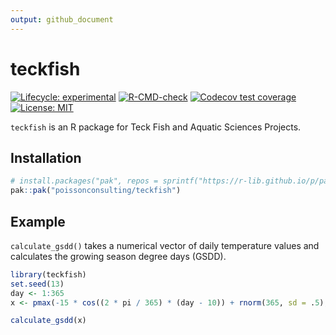 ```yaml
---
output: github_document
---
```


<!-- README.md is generated from README.Rmd. Please edit that file -->

# teckfish

<!-- badges: start -->
[![Lifecycle: experimental](https://img.shields.io/badge/lifecycle-experimental-orange.svg)](https://lifecycle.r-lib.org/articles/stages.html#experimental)
[![R-CMD-check](https://github.com/poissonconsulting/teckfish/actions/workflows/R-CMD-check.yaml/badge.svg)](https://github.com/poissonconsulting/teckfish/actions/workflows/R-CMD-check.yaml)
[![Codecov test coverage](https://codecov.io/gh/poissonconsulting/teckfish/branch/main/graph/badge.svg)](https://app.codecov.io/gh/poissonconsulting/teckfish?branch=main)
[![License: MIT](https://img.shields.io/badge/License-MIT-green.svg)](https://opensource.org/licenses/MIT)
<!-- badges: end -->

`teckfish` is an R package for Teck Fish and Aquatic Sciences Projects.

## Installation
```r
# install.packages("pak", repos = sprintf("https://r-lib.github.io/p/pak/stable/%s/%s/%s", .Platform$pkgType, R.Version()$os, R.Version()$arch))
pak::pak("poissonconsulting/teckfish")
```


## Example

`calculate_gsdd()` takes a numerical vector of daily temperature values and 
calculates the growing season degree days (GSDD). 
```r
library(teckfish)
set.seed(13)
day <- 1:365
x <- pmax(-15 * cos((2 * pi / 365) * (day - 10)) + rnorm(365, sd = .5), 0)

calculate_gsdd(x)
```
